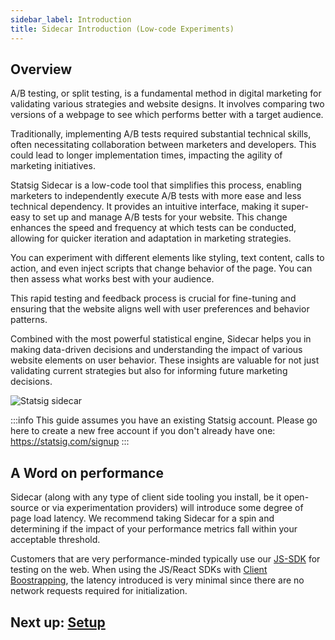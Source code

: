 ```yaml
---
sidebar_label: Introduction
title: Sidecar Introduction (Low-code Experiments)
---
```


## Overview

A/B testing, or split testing, is a fundamental method in digital marketing for validating various strategies and website designs. It involves comparing two versions of a webpage to see which performs better with a target audience. 

Traditionally, implementing A/B tests required substantial technical skills, often necessitating collaboration between marketers and developers. This could lead to longer implementation times, impacting the agility of marketing initiatives. 

Statsig Sidecar is a low-code tool that simplifies this process, enabling marketers to independently execute A/B tests with more ease and less technical dependency.  It provides an intuitive interface, making it super-easy to set up and manage A/B tests for your website. This change enhances the speed and frequency at which tests can be conducted, allowing for quicker iteration and adaptation in marketing strategies. 

You can experiment with different elements like styling, text content, calls to action, and even inject scripts that change behavior of the page. You can then assess what works best with your audience. 

This rapid testing and feedback process is crucial for fine-tuning and ensuring that the website aligns well with user preferences and behavior patterns.

Combined with the most powerful statistical engine, Sidecar helps you in making data-driven decisions and understanding the impact of various website elements on user behavior. These insights are valuable for not just validating current strategies but also for informing future marketing decisions.

![Statsig sidecar](https://github.com/statsig-io/.github/assets/74588208/85a65ae3-6651-4d5b-87c0-4dadee6c8c30)

:::info
This guide assumes you have an existing Statsig account.  Please go here to create a new free account if you don't already have one: https://statsig.com/signup
:::

## A Word on performance

Sidecar (along with any type of client side tooling you install, be it open-source or via experimentation providers) will introduce some degree of page load latency. We recommend taking Sidecar for a spin and determining if the impact of your performance metrics fall within your acceptable threshold.

Customers that are very performance-minded typically use our [JS-SDK](client/javascript-sdk) for testing on the web. When using the JS/React SDKs with [Client Boostrapping](client/javascript-sdk/init-strategies/#2-bootstrap-initialization), the latency introduced is very minimal since there are no network requests required for initialization.

## Next up: [Setup](/guides/sidecar-experiments/setup)
